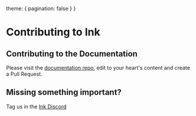 
  theme: {
    pagination: false
  }
}

# Contributing to Ink

## Contributing to the Documentation
Please visit the [documentation repo](https://github.com/inkonchain), edit to your heart's content and create a Pull Request.

## Missing something important?
Tag us in the <a href={URLS.discordUrl}>Ink Discord</a>
